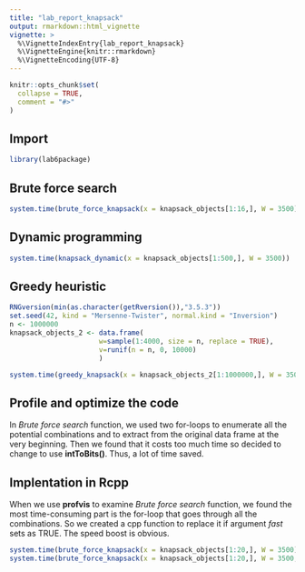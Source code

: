 ```yaml
---
title: "lab_report_knapsack"
output: rmarkdown::html_vignette
vignette: >
  %\VignetteIndexEntry{lab_report_knapsack}
  %\VignetteEngine{knitr::rmarkdown}
  %\VignetteEncoding{UTF-8}
---
```


```r
knitr::opts_chunk$set(
  collapse = TRUE,
  comment = "#>"
)
```
## Import
```r
library(lab6package)
```

## Brute force search
```r
system.time(brute_force_knapsack(x = knapsack_objects[1:16,], W = 3500))
```
## Dynamic programming
```r
system.time(knapsack_dynamic(x = knapsack_objects[1:500,], W = 3500))
```
## Greedy heuristic
```r
RNGversion(min(as.character(getRversion()),"3.5.3"))
set.seed(42, kind = "Mersenne-Twister", normal.kind = "Inversion")
n <- 1000000
knapsack_objects_2 <- data.frame(
                      w=sample(1:4000, size = n, replace = TRUE),
                      v=runif(n = n, 0, 10000)
                      )

system.time(greedy_knapsack(x = knapsack_objects_2[1:1000000,], W = 3500))
```
## Profile and optimize the code
In *Brute force search* function, we used two for-loops to enumerate all the potential combinations and to extract from the original data frame at the very beginning. Then we found that it costs too much time so decided to change to use **intToBits()**. Thus, a lot of time saved.

## Implentation in Rcpp
When we use **profvis** to examine *Brute force search* function, we found the most time-consuming part is the for-loop that goes through all the combinations. So we created a cpp function to replace it if argument *fast* sets as TRUE. The speed boost is obvious.
```r
system.time(brute_force_knapsack(x = knapsack_objects[1:20,], W = 3500))
system.time(brute_force_knapsack(x = knapsack_objects[1:20,], W = 3500, fast = TRUE))
```

